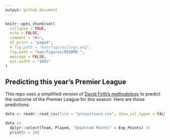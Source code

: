 ```yaml
---
output: github_document
---
```


<!-- README.md is generated from README.Rmd. Please edit that file -->

```r
knitr::opts_chunk$set(
  collapse = TRUE,
  echo = FALSE,
  comment = "#>",
  df_print = "paged",
  # fig.path = "man/figures/logo.png",
  fig.path = "man/figures/README-",
  message = FALSE,
  out.width = "100%"
)
```

## Predicting this year's Premier League

This repo uses a simplified version of [David Firth's methodology](https://github.com/DavidFirth/alt3code) to predict the outcome of the Premier League for this season. Here are those predictions:

```r
data <- readr::read_csv(file = "projections.csv", show_col_types = FALSE)

data |> 
  dplyr::select(Team, Played, "Expected Points" = Exp_Points) |> 
  print(n = 20)
```
